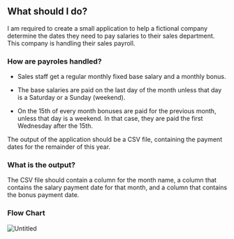 
## What should I do?
I am required to create a small application to help a fictional company determine
the dates they need to pay salaries to their sales department.
This company is handling their sales payroll.

### How are payroles handled?

- Sales staff get a regular monthly fixed base salary and a monthly bonus.
- The base salaries are paid on the last day of the month unless that day is a Saturday or a Sunday (weekend).

- On the 15th of every month bonuses are paid for the previous month, unless
that day is a weekend. In that case, they are paid the first Wednesday after
the 15th.

The output of the application should be a CSV file, containing the payment dates for
the remainder of this year. 

### What is the output?

The CSV file should contain a column for the month
name, a column that contains the salary payment date for that month, and a column
that contains the bonus payment date.

### Flow Chart
![Untitled](../images/flow.png)

